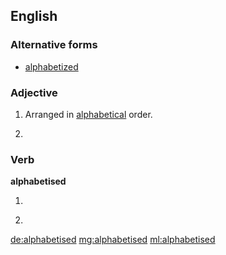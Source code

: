 ==English==

===Alternative forms===
* [[alphabetized]] {{qualifier|North American}}

===Adjective===
{{en-adj|-}}

# {{British}} Arranged in [[alphabetical]] order.
# {{alternative spelling of|alphabetized}}

===Verb===
'''alphabetised'''

# {{British}} {{past of|[[alphabetise]]}}
# {{alternative spelling of|alphabetized}}

[[de:alphabetised]]
[[mg:alphabetised]]
[[ml:alphabetised]]